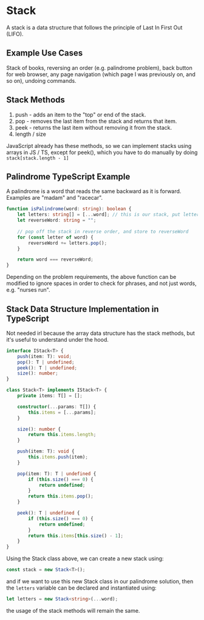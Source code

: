 # Stack

A stack is a data structure that follows the principle of Last In First Out (LIFO).

## Example Use Cases

Stack of books, reversing an order (e.g. palindrome problem), back button for web browser, any page navigation (which page I was previously on, and so on), undoing commands.

## Stack Methods

1. push - adds an item to the "top" or end of the stack.
2. pop - removes the last item from the stack and returns that item.
3. peek - returns the last item without removing it from the stack.
4. length / size

JavaScript already has these methods, so we can implement stacks using arrays in JS / TS, except for peek(), which you have to do manually by doing `stack[stack.length - 1]`

## Palindrome TypeScript Example

A palindrome is a word that reads the same backward as it is forward. Examples are "madam" and "racecar".

```typescript
function isPalindrome(word: string): boolean {
	let letters: string[] = [...word]; // this is our stack, put letters of word into stack
	let reverseWord: string = "";
	
	// pop off the stack in reverse order, and store to reverseWord
	for (const letter of word) {
		reverseWord += letters.pop(); 
	}

	return word === reverseWord;
}
```

Depending on the problem requirements, the above function can be modified to ignore spaces in order to check for phrases, and not just words, e.g. "nurses run".

## Stack Data Structure Implementation in TypeScript

Not needed irl because the array data structure has the stack methods, but it's useful to understand under the hood.

```typescript
interface IStack<T> {
	push(item: T): void;
	pop(): T | undefined;
	peek(): T | undefined;
	size(): number;
}

class Stack<T> implements IStack<T> {
	private items: T[] = [];

	constructor(...params: T[]) {
		this.items = [...params];
	}

	size(): number {
		return this.items.length;
	}

	push(item: T): void {
		this.items.push(item);
	}

	pop(item: T): T | undefined {
		if (this.size() === 0) {
			return undefined;
		}
		return this.items.pop();
	}

	peek(): T | undefined {
		if (this.size() === 0) {
			return undefined;
		}
		return this.items[this.size() - 1];
	}
}
```

Using the Stack class above, we can create a new stack using:

```typescript
const stack = new Stack<T>();
```

and if we want to use this new Stack class in our palindrome solution, then the `letters` variable can be declared and instantiated using:

```typescript
let letters = new Stack<string>(...word);
```

the usage of the stack methods will remain the same.